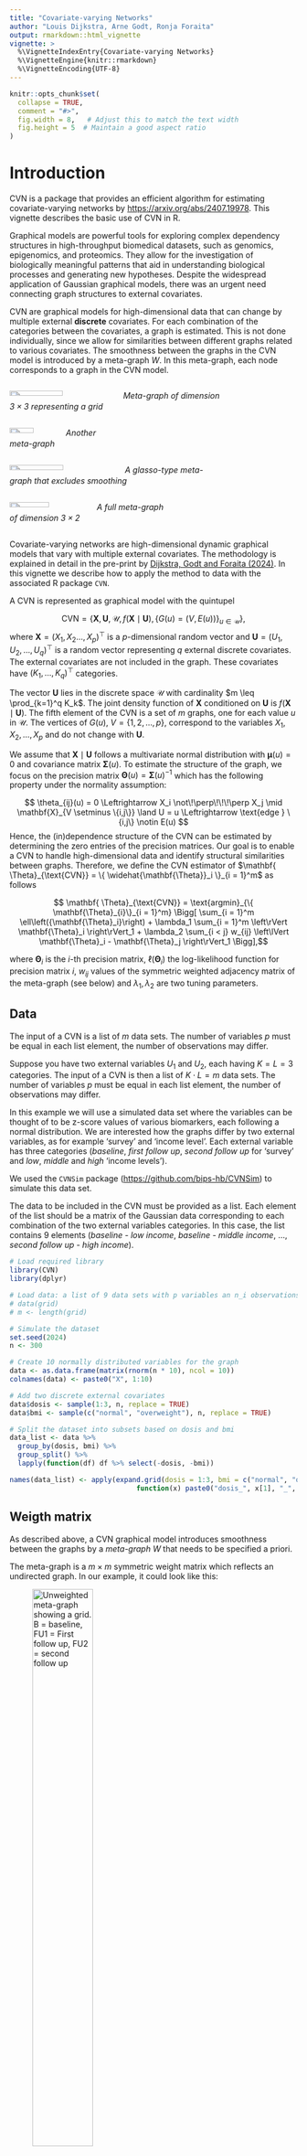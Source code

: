 ```yaml
---
title: "Covariate-varying Networks"
author: "Louis Dijkstra, Arne Godt, Ronja Foraita"
output: rmarkdown::html_vignette
vignette: >
  %\VignetteIndexEntry{Covariate-varying Networks}
  %\VignetteEngine{knitr::rmarkdown}
  %\VignetteEncoding{UTF-8}
---
```


```r
knitr::opts_chunk$set(
  collapse = TRUE,
  comment = "#>",
  fig.width = 8,   # Adjust this to match the text width
  fig.height = 5  # Maintain a good aspect ratio
)
```

<!-- devtools::build_rmd("vignettes/cvn-vignette.Rmd") -->


# Introduction

CVN is a package that provides an efficient algorithm for estimating covariate-varying networks by 
[https://arxiv.org/abs/2407.19978](Dijkstra, Godt and Foraita (2024)).
This vignette describes the basic use of CVN in R. 


Graphical models are powerful tools for exploring complex dependency structures in high-throughput biomedical datasets, such as genomics, epigenomics, and proteomics. They allow for the investigation of biologically meaningful patterns that aid in understanding biological processes and generating new hypotheses. Despite the widespread application of Gaussian graphical models, there was an urgent need connecting graph structures to external covariates. 

CVN are graphical models for high-dimensional data
that can change by multiple external **discrete** covariates.
For each combination of the categories between the covariates, a graph is estimated. 
This is not done individually, since we allow for similarities between different graphs 
related to various covariates. The smoothness between the graphs in the CVN model is 
introduced by a meta-graph $W$. In this meta-graph, each node corresponds 
to a graph in the CVN model. 



<!-- ![*Meta-graph representing a grid.*](mg-grid-715_570.png){width=50%} -->


<!-- ![*Another meta-graph*](mg-2-715_570.png){width=50%} -->


<!-- ![*A glasso-type meta-graph that excludes smoothing*](mg-glasso-715_570.png){width=50%} -->

<!-- ![*A full meta-graph of dimension $3 \times 2$*](mg-full.png){width=50%} -->


<div style="display: flex;">
  <img src="mg-grid-715_570.png" width="50%" style="margin-right: 10px; vertical-align: top;">
  <span>*Meta-graph of dimension $3 \times 3$ representing a grid*</span>
</div>


<div style="display: flex;">
  <img src="mg-2-715_570.png" width="50%" style="margin-right: 10px; vertical-align: top;">
  <span>*Another meta-graph*</span>
</div>


<div style="display: flex;">
  <img src="mg-glasso-715_570.png" width="50%" style="margin-right: 10px; vertical-align: top;">
  <span>*A glasso-type meta-graph that excludes smoothing*</span>
</div>



<div style="display: flex;">
  <img src="mg-full.png" width="50%" style="margin-right: 10px; vertical-align: top;">
  <span>*A full meta-graph of dimension $3 \times 2$*</span>
</div>


Covariate-varying networks are high-dimensional dynamic graphical models that vary 
with multiple external covariates. The methodology is explained in detail
in the pre-print by [Dijkstra, Godt and Foraita (2024)](https://arxiv.org/abs/2407.19978).
In this vignette we describe how to apply the method to data with the associated
R package `CVN`.

A CVN is represented as graphical model with the quintupel 

$$
\text{CVN} = \{\mathbf{X}, \mathbf{U}, \mathcal{U}, f(\mathbf{X} \mid \mathbf{U}), 
\{G(u) = (V, E(u)) \}_{u \in \mathcal{U}} \},
$$
where $\mathbf{X} = (X_1, X_2 \ldots, X_p)^\top$ is a $p$-dimensional random vector and 
$\mathbf{U} = (U_1, U_2, \ldots, U_q)^\top$ is a random vector representing $q$ 
external discrete covariates. The external covariates are not included in the graph. 
These covariates have $(K_1,\ldots, K_q)^\top$ categories.

The vector $\mathbf{U}$ lies in the discrete space $\mathcal{U}$ with cardinality 
$m \leq \prod_{k=1}^q K_k$. The joint density function of $\mathbf{X}$ conditioned on 
$\mathbf{U}$ is $f(\mathbf{X} \mid \mathbf{U})$. 
The fifth element of the CVN is a set of $m$ graphs, one for each value $u$ in $\mathcal{U}$. 
The vertices of $G(u)$, $V = \{1, 2, \ldots, p\}$, correspond to the variables 
$X_1, X_2, \ldots, X_p$ and do not change with $\mathbf{U}$. 

We assume that $\mathbf{X} \mid \mathbf{U}$ follows a multivariate normal distribution
with $\mathbf{\mu}(u) = 0$ and covariance matrix $\mathbf{\Sigma}(u)$. 
To estimate the structure of the graph, we focus on the precision matrix 
$\mathbf{\Theta}(u) = \mathbf{\Sigma}(u)^{-1}$ which has the following property 
under the normality assumption:

$$
\theta_{ij}(u) = 0 \Leftrightarrow 
X_i \not\!\perp\!\!\!\perp X_j \mid \mathbf{X}_{V \setminus \{i,j\}} \land U = u  
\Leftrightarrow 
\text{edge } \{i,j\} \notin E(u)
$$
Hence, the (in)dependence structure of the CVN can be estimated by determining the zero entries of 
the precision matrices.
Our goal is to enable a CVN to handle high-dimensional data and identify structural similarities between graphs. Therefore, we define the CVN estimator of $\mathbf{ \Theta}_{\text{CVN}} = \{ \widehat{\mathbf{\Theta}}_i \}_{i = 1}^m$ 
as follows

$$ \mathbf{ \Theta}_{\text{CVN}} = \text{argmin}_{\{ \mathbf{\Theta}_{i}\}_{i = 1}^m} 
	\Bigg[ \sum_{i = 1}^m \ell\left({\mathbf{\Theta}_i}\right) 
	 + \lambda_1 \sum_{i = 1}^m \left\rVert \mathbf{\Theta}_i \right\rVert_1 
	 + \lambda_2 \sum_{i < j} w_{ij} \left\lVert \mathbf{\Theta}_i - \mathbf{\Theta}_j \right\rVert_1 \Bigg],$$


where $\mathbf{ \Theta}_i$ is the $i$-th precision matrix, $\ell\left({\mathbf{\Theta}_i}\right)$ the log-likelihood function for precision matrix $i$, $w_{ij}$ values of the symmetric
weighted adjacency matrix of the meta-graph (see below) and $\lambda_1, \lambda_2$ are
two tuning parameters. 




## Data

The input of a CVN is a list of $m$ data sets. The number of variables $p$ must be 
equal in each list element, the number of observations may differ.

Suppose you have two external variables $U_1$ and $U_2$, each having $K = L = 3$ categories. 
The input of a CVN is then a list of $K \cdot L = m$ data sets. 
The number of variables $p$ must be equal in each list element, the number of observations may differ.


In this example we will use a simulated data set where the variables can be thought of
to be z-score values of various biomarkers, each following a normal distribution. We 
are interested how the graphs differ by two external variables, as for example
'survey' and 'income level'. Each external variable has three categories (*baseline*, 
*first follow up*, *second follow up* for 'survey' and *low*, *middle* and *high* 'income levels').

We used the `CVNSim` package
([https://github.com/bips-hb/CVNSim](https://github.com/bips-hb/CVNSim))
to simulate this data set. 

The data to be included in the CVN must be provided as a list. Each element of the list 
should be a matrix of the Gaussian data corresponding to each combination of the two 
external variables categories. In this case, the list contains 9 elements 
(*baseline - low income*, *baseline - middle income*, ...,
*second follow up - high income*).


```r
# Load required library
library(CVN)
library(dplyr)

# Load data: a list of 9 data sets with p variables an n_i observations.
# data(grid)
# m <- length(grid)

# Simulate the dataset
set.seed(2024)  
n <- 300  

# Create 10 normally distributed variables for the graph
data <- as.data.frame(matrix(rnorm(n * 10), ncol = 10))
colnames(data) <- paste0("X", 1:10)

# Add two discrete external covariates
data$dosis <- sample(1:3, n, replace = TRUE)  
data$bmi <- sample(c("normal", "overweight"), n, replace = TRUE)

# Split the dataset into subsets based on dosis and bmi
data_list <- data %>%
  group_by(dosis, bmi) %>%
  group_split() %>%
  lapply(function(df) df %>% select(-dosis, -bmi))

names(data_list) <- apply(expand.grid(dosis = 1:3, bmi = c("normal", "overweight")), 1, 
                               function(x) paste0("dosis_", x[1], "_", x[2]))

```




## Weigth matrix
As described above, a CVN graphical model introduces smoothness between the graphs 
by a *meta-graph* $W$ that needs to be specified a priori.

The meta-graph is a $m \times m$ symmetric weight matrix which reflects an 
undirected graph.  In our example, it could look like this:


![*Unweighted meta-graph showing a grid. B = baseline, FU1 = First follow up, FU2 = second follow up*](mg-ex-uw.png){width=50%}


The figure shows an unweighted grid of a $3 \times 3$ meta-graph.
We have also the possibility to weight the grid, for example like this:

![*Weighted grid meta-graph.*](mg-ex-w.png){width=50%}





The function `create_weight_matrix` can create an unweighted matrix reflecting a
meta-graph for two covariates, each having 3 categories. 

** picture of the three meta-graphs **

The weight matrix is a $m \times m$ symmetric matrix. It reflects the *meta-graph* which
encodes the smoothing structure between the graphs. A weight of 0 does not smooth 
the structure between two graphs. Weights must be chosen between 0 and 1.  

In case of two external covariates, the weight matrix 
can be generated using a simple function. 

```r
W_full <- create_weight_matrix("full", k = 3, l = 2)  
# plots can be turned on by setting plot = TRUE. You need the igraph package for this
W_grid <- create_weight_matrix("grid", k = 3, l = 3, plot = TRUE)
W_gl   <- create_weight_matrix("glasso", k = 3, l = 2)
W_random <- round(create_weight_matrix("uniform-random", k = 4, l = 3), 2)
```

Weight matrices can be plotted as a grid graph or as a heatmap:
```r
plot_weight_matrix(W_random, k = 4, l = 3)
hd_weight_matrix(W_random)  # randomly chosen weights
```




## Tuning parameter space
As know from the LASSO, we also have to choose a tuning parameter from the 
regularization path. The choice of the tuning parameters affects how dense the graphs are and how much the edges between the graphs have been smoothed. 
CVN model can fit all combinations of a given 
selection of $\lambda_1$ values for controlling sparsity and $\lambda_2$ values
for controlling smoothness between the covariates categories accordingly to the 
defined meta-graph.

A CVN requires to select two tuning parameters which control the regularization applied
to the CVN. These parameters are usually searched for in a predetermined regularization path.
$\lambda_1$ introduces sparsity in the CVN, which gets sparser the larger $\lambda_1$ is 
chosen. $\lambda_2$ penalizes differences between the precision matrices that are 
connected in the meta-graph. It encourages similar values in the precision
matrices and hence also if an edge is included in the graph or not. The graphs in the CVN
are getting more and more similar the larger $\lambda_2$ is selected. 

```r
# Lets choose a regularization path for each tuning parameter
lambda1 = seq(0.5, 2, length = 3)  # sparsity
lambda2 = c(1, 1.5)                # smoothing
```


## Estimate a CVN
The CVN graphical model is fitted by an alternating direction method of 
multipliers (ADMM). The default is to perform parallel computing, but it can be switched off by setting `ncores = 1`.



```r
cvn <- CVN(data = grid, 
              W = W_grid, 
        lambda1 = lambda1, 
        lambda2 = lambda2, 
            eps = 1e-2, 
        maxiter = 500, 
        n_cores = 1,
      warmstart = TRUE,   
        verbose = FALSE)

# Print results
print(cvn)
```

## Selecting tuning parameters

After fitting the CVN model, the next step involves selecting suitable values for the 
tuning parameters $\lambda_1$ and $\lambda_2$. The first governs the sparsity of the graphs, 
and the second is responsible for regulating the smoothness or similarity between the graphs.

The CVN package derives the Akaike Information Criteria (AIC) and the Bayesian Information
Criteria (BIC). Our simulations showed better results in detecting the true underlying
graph for AIC than for BIC. Both information criteria are returned in the CVN result table.



```r
best.aic <- cvn$results[which.min(cvn$results$aic), "id"]
cvn$results[best.aic,]
```

The package contains also an option of plotting the results of the information
criteria. The plot is a map of all IC values for every tuning parameter combination
fitted by CVN. 

The smaller the IC value, the better the fit. 
The yellow dot denotes the tuning parameter combination 
which shows the smallest IC value.


```r
plot_information_criterion(cvn, criterion = "aic", use_gammas = FALSE)
```


## Network plots

The $m$ fitted graphs can be plotted by the plot function.
If you only want to return the plot of one tuning parameter 
combination, you can do it as shown below. 

```r
plot_cvn <- plot(cvn)

# return plots for the best AIC value
plot_cvn$plots[[best.aic]][[1]]
```

To investigate the differences between the graphs, it is advisable to look at the 
Hamming distance between the $m$ fitted graphs. 
You have the option to get the result as a matrix or as a heatmap.
The numbers in each cell reflect the number of different edges between two graphs. 

```r
(hd <- hamming_distance_adj_matrices(cvn$adj_matrices[[best.aic]]))

# All Hamming distances
plot_hamming_distances(hd)
```

The CVN is simply estimated by the following. It will parallelize by default if there are
more than one $\lambda_1$ or $\lambda_2$ values.  


It is also possible to change the $\gamma$-value for the eBIC. The default is $\gamma = 0.5$.


```r
(dic <- determine_information_criterion_cvn(cvn, gamma = 0.9))

cat("minimal AIC: ", which.min(cvn$res$aic))  
cat("\nminimal BIC: ", which.min(cvn$res$bic))  
cat("\nminimal eBIC with gamma = 0.5: ", which.min(cvn$res$ebic))
cat("\nminimal eBIC with gamma = 0.9: ", which.min(dic[3,]))  
```
Based on the information criteria, it is unclear which graph to choose. The AIC 
selects slightly denser models than the BIC. Our simulation study showed that 
AIC tends to perform better than BIC in general, 
but all perform rather poorly in practice.

The package also includes a plot function to check if the regularization path is too small.
The yellow dot shows the tuning parameter constellation that minimizes the BIC. 
If this point is on the limit, you should think about to choose different tuning parameters.

```r
plot_information_criterion(cvn, use_gammas = FALSE, criterion = "bic")
```



## An alternative tuning parameterization
In our manuscript, we also introduced an alternative tuning parameterization. 
Due to the algorithm's computational complexity, performing an exhaustive naive search across a broad range of potential values is usually not feasible. We realized that introducing a different external covariate, thereby altering the number of graphs $m$, or considering different variables, which changes $p$, impacts the interpretation and meaning of the tuning parameters $\lambda_1$ and $\lambda_2$. In other words, if one selects optimal values for $\lambda_1$ and $\lambda_2$ and then slightly alters the dataset, these values may no longer be informative for the new dataset.

To address this issue, we propose a new parameterization, denoted as $\gamma_1$ and $\gamma_2$, replacing $\lambda_1$ and $\lambda_2$. Unlike the previous tuning parameters that penalize the entire precision matrix and differences between precision matrices, $\gamma_1$ and $\gamma_2$ are used to penalize individual edges and edge pairs. 

This alternative tuning parameterization remains robust when changing the number of variables or graphs in the CVN model. This new parameterization could be beneficial for other applications as well.

The results table of the CVN model includes the gamma tuning parameters by default. 



BLUBBBLUBBLUBBLUBB

In the following, however, we want to investigate the CVN with id = 6. 
It is easier to extract that CVN into a new object.

```r
fit3 <- extract_cvn(cvn, 3)
fit6 <- extract_cvn(cvn, 6)
```


# Plot a CVN model
The graphs can be plotted with a print function that relies on the `visnet`package.

```r

plot_cvn <- visnetwork_cvn(fit6, verbose = FALSE)
## DER CORE GRAPH WIRD FALSCH GEFÄRBT
```


Differences between the graphs can be investigated looking at the number of edges in each
CVN subgraph and by investigating the Hamming distances between the subgraphs. 


```r
# Shows the number of edges in each subgraph, the number of edges that are shared by 
# all graphs (core) and the number of edges that are unique for each subgraph
cvn_edge_summary(cvn)

# Hamming distance matrix and plot
hd_matrix <- hamming_distance_adj_matrices(fit3$adj_matrices[[1]]) 
plot_hamming_distances(hd_matrix)

# or directly
# plot_hamming_distances_cvn(fit3)

```



## Interpolation
We have also proposed a method to interpolate a graph for which we do not have collected data. This can be done using an estimated CVN model based on $m$ graphs. Let $G_{m+1}$
represent the graph we want to interpolate.

We need to set a vector of smoothing coefficients that determine the amount of smoothing between the new graph and the $m$ older graphs. 


```r
cvn2 <- interpolate(cvn, c(0.1,0.5,1,0.1,0.1,0.5,0.1,0.1,0.1))
cvn2$adj_matrices[[best.aic]]
```

Note that with this approach, it is difficult to control the level of sparsity and take different levels of similarity between the graphs into account.


BLUBBBLUBBLUBBLUBB


# Interpolate graph based an previously fitted CVN model

Suppose we have graphs for 3 time points and we want to interpolate the graph for
the 4th time point based on a previously fitted model. We can do this as follows.


```r
set.seed(86)
time_data <- lapply(1:3, function(x) matrix(rnorm(500), ncol = 5))
W <- create_weight_matrix("grid", 3, 1)
timefit <- CVN(time_data, W, maxiter = 1000,
               lambda1 = 6, lambda2 = .5, verbose = FALSE)

timefit$adj_matrices
timefit4 <- interpolate(timefit, c(0,0.25,1), truncate = 1e-02)
timefit4$adj_matrices
```
The function is still work in progress and applying it to real data requires more experience. 
We also did not investigate its performance in simulation study. 
It should therefore be used with caution.  

